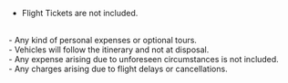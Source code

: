 - Flight Tickets are not included.
<br/>
- Any kind of personal expenses or optional tours.
<br/>
- Vehicles will follow the itinerary and not at disposal.
<br/>
- Any expense arising due to unforeseen circumstances is not included.
<br/>
- Any charges arising due to flight delays or cancellations.
